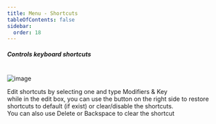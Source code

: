 ```yaml
---
title: Menu - Shortcuts
tableOfContents: false
sidebar:
  order: 18
---
```



##### Controls keyboard shortcuts

<br />

<Image class="help-img" src={shortcuts} alt="image" />

<p class="topic">
  Edit shortcuts by selecting one and type Modifiers & Key <br />
  while in the edit box, you can use the button on the right side to restore shortcuts to default (if
  exist) or clear/disable the shortcuts. <br />
  You can also use Delete or Backspace to clear the shortcut
</p>
